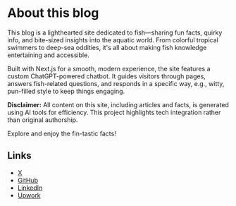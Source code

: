 # About this blog

This blog is a lighthearted site dedicated to fish—sharing fun facts, quirky info, and bite-sized insights into the aquatic world. From colorful tropical swimmers to deep-sea oddities, it's all about making fish knowledge entertaining and accessible.

Built with Next.js for a smooth, modern experience, the site features a custom ChatGPT-powered chatbot. It guides visitors through pages, answers fish-related questions, and responds in a specific way, e.g., witty, pun-filled style to keep things engaging.

**Disclaimer:** All content on this site, including articles and facts, is generated using AI tools for efficiency. This project highlights tech integration rather than original authorship.

Explore and enjoy the fin-tastic facts!

## Links
- [X](https://x.com/Ivan_Lukanov_)
- [GitHub](https://github.com/Vocatann)
- [LinkedIn](https://www.linkedin.com/in/ivan-lukanov-795675311/)
- [Upwork](https://www.upwork.com/freelancers/~01be77523ca04375e3)